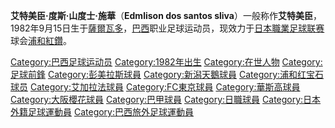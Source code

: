 {{Football player infobox
|          playername = 艾特美臣
|               image = [[File:Edmilson_dos_Santos_Silva_2011.jpg|280px]]
|            fullname = Edmilson dos Santos Silva
|         dateofbirth = {{birth date and age|1982|9|15}}
|         cityofbirth = [[薩爾瓦多_(巴西)|薩爾瓦多]]
|      countryofbirth = [[巴西|巴西]]
|              height = {{height|ft=6|in=0}}
|        currentclub  = [[浦和紅鑽|浦和紅鑽]]
|          clubnumber = 17
|            position = [[前鋒_(足球)|前鋒]]
|               years = 2001–04<br />2004–08<br />2008–
|               clubs = [[彭美拉斯|彭美拉斯]]<br />[[新潟天鵝|新潟天鵝]]<br />[[浦和紅鑽|浦和紅鑽]]
|         caps(goals) = {{0}}{{0}}? {{0}}{{0}}(?)<br />116 {{0}}(62)<br />{{0}}12 {{0}}{{0}}(5)
|       nationalyears = 
|        nationalteam = 
| nationalcaps(goals) =
|            pcupdate = 18:29, 15 May 2008 (UTC)
|            ntupdate =
}}
'''艾特美臣·度斯·山度士·施華'''（'''Edmlison dos santos sliva'''）一般称作'''艾特美臣'''，1982年9月15日生于[[薩爾瓦多_(巴西)|薩爾瓦多]]，[[巴西|巴西]]职业足球运动员，现效力于[[日本職業足球联赛|日本職業足球联赛]]球会[[浦和紅鑽|浦和紅鑽]]。

{{DEFAULTSORT:Edmilson}}
[[Category:巴西足球运动员|Category:巴西足球运动员]]
[[Category:1982年出生|Category:1982年出生]]
[[Category:在世人物|Category:在世人物]]
[[Category:足球前鋒|Category:足球前鋒]]
[[Category:彭美拉斯球員|Category:彭美拉斯球員]]
[[Category:新潟天鵝球員|Category:新潟天鵝球員]]
[[Category:浦和红宝石球员|Category:浦和红宝石球员]]
[[Category:艾加拉法球員|Category:艾加拉法球員]]
[[Category:FC東京球員|Category:FC東京球員]]
[[Category:華斯高球員|Category:華斯高球員]]
[[Category:大阪櫻花球員|Category:大阪櫻花球員]]
[[Category:巴甲球員|Category:巴甲球員]]
[[Category:日職球員|Category:日職球員]]
[[Category:日本外籍足球運動員|Category:日本外籍足球運動員]]
[[Category:巴西旅外足球運動員|Category:巴西旅外足球運動員]]